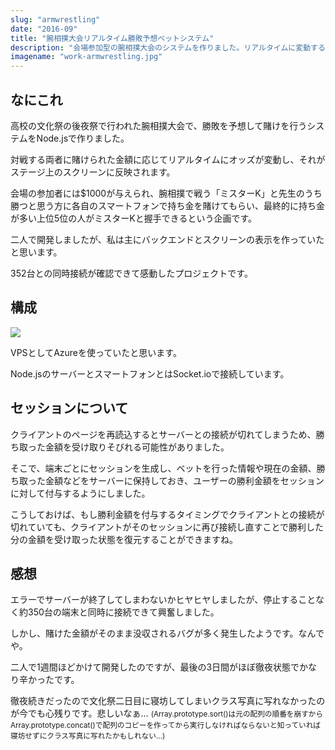 ```yaml
---
slug: "armwrestling"
date: "2016-09"
title: "腕相撲大会リアルタイム勝敗予想ベットシステム"
description: "会場参加型の腕相撲大会のシステムを作りました。リアルタイムに変動するオッズがスクリーンに反映されます。"
imagename: "work-armwrestling.jpg"
---
```


## なにこれ

高校の文化祭の後夜祭で行われた腕相撲大会で、勝敗を予想して賭けを行うシステムをNode.jsで作りました。

対戦する両者に賭けられた金額に応じてリアルタイムにオッズが変動し、それがステージ上のスクリーンに反映されます。

会場の参加者には$1000が与えられ、腕相撲で戦う「ミスターK」と先生のうち勝つと思う方に各自のスマートフォンで持ち金を賭けてもらい、最終的に持ち金が多い上位5位の人がミスターKと握手できるという企画です。

二人で開発しましたが、私は主にバックエンドとスクリーンの表示を作っていたと思います。

352台との同時接続が確認できて感動したプロジェクトです。

## 構成

![](./work-armwrestling-overview.jpg)

VPSとしてAzureを使っていたと思います。

Node.jsのサーバーとスマートフォンとはSocket.ioで接続しています。

## セッションについて

クライアントのページを再読込するとサーバーとの接続が切れてしまうため、勝ち取った金額を受け取りそびれる可能性がありました。

そこで、端末ごとにセッションを生成し、ベットを行った情報や現在の金額、勝ち取った金額などをサーバーに保持しておき、ユーザーの勝利金額をセッションに対して付与するようにしました。

こうしておけば、もし勝利金額を付与するタイミングでクライアントとの接続が切れていても、クライアントがそのセッションに再び接続し直すことで勝利した分の金額を受け取った状態を復元することができますね。

## 感想

エラーでサーバーが終了してしまわないかヒヤヒヤしましたが、停止することなく約350台の端末と同時に接続できて興奮しました。

しかし、賭けた金額がそのまま没収されるバグが多く発生したようです。なんでや。

二人で1週間ほどかけて開発したのですが、最後の3日間がほぼ徹夜状態でかなり辛かったです。

徹夜続きだったので文化祭二日目に寝坊してしまいクラス写真に写れなかったのが今でも心残りです。悲しいなぁ… <small>(Array.prototype.sort()は元の配列の順番を崩すからArray.prototype.concat()で配列のコピーを作ってから実行しなければならないと知っていれば寝坊せずにクラス写真に写れたかもしれない…)</small>
